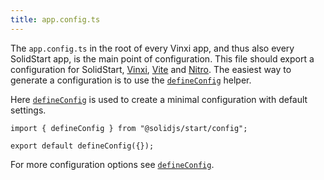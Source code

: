 ```yaml
---
title: app.config.ts
---
```


The `app.config.ts` in the root of every Vinxi app, and thus also every SolidStart app, is the main point of configuration. This file should export a configuration for SolidStart, [Vinxi](https://vinxi.vercel.app/), [Vite](https://vitejs.dev) and [Nitro](https://nitro.unjs.io). The easiest way to generate a configuration is to use the [`defineConfig`](/solid-start/reference/config/define-config) helper.

Here [`defineConfig`](/solid-start/reference/config/define-config) is used to create a minimal configuration with default settings.

```tsx
import { defineConfig } from "@solidjs/start/config";

export default defineConfig({});
```


For more configuration options see [`defineConfig`](/solid-start/reference/config/define-config).
